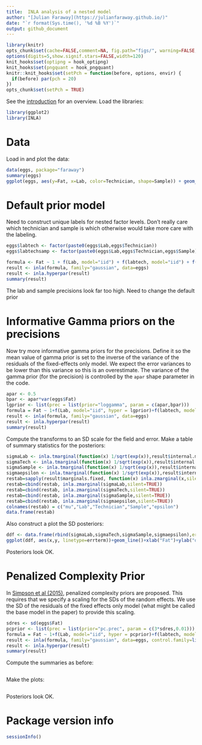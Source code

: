 ```yaml
---
title:  INLA analysis of a nested model
author: "[Julian Faraway](https://julianfaraway.github.io/)"
date: "`r format(Sys.time(), '%d %B %Y')`"
output: github_document
---
```


```r
library(knitr)
opts_chunk$set(cache=FALSE,comment=NA, fig.path="figs/", warning=FALSE, message=FALSE, optipng='-o7', pngquant='--speed=1 --quality=0-50')
options(digits=5,show.signif.stars=FALSE,width=120)
knit_hooks$set(optipng = hook_optipng)
knit_hooks$set(pngquant = hook_pngquant)
knitr::knit_hooks$set(setPch = function(before, options, envir) {
  if(before) par(pch = 20)
})
opts_chunk$set(setPch = TRUE)
```

See the [introduction](index.md) for an overview. 
Load the libraries:

```r
library(ggplot2)
library(INLA)
```

# Data

Load in and plot the data:
```r
data(eggs, package="faraway")
summary(eggs)
ggplot(eggs, aes(y=Fat, x=Lab, color=Technician, shape=Sample)) + geom_point(position = position_jitter(width=0.1, height=0.0))
```

# Default prior model

Need to construct unique labels for
nested factor levels. Don't really care which technician and sample is
which otherwise would take more care with the labeling.

```r
eggs$labtech <- factor(paste0(eggs$Lab,eggs$Technician))
eggs$labtechsamp <- factor(paste0(eggs$Lab,eggs$Technician,eggs$Sample))
```

```r
formula <- Fat ~ 1 + f(Lab, model="iid") + f(labtech, model="iid") + f(labtechsamp, model="iid")
result <- inla(formula, family="gaussian", data=eggs)
result <- inla.hyperpar(result)
summary(result)
```

The lab and sample precisions look far too high. Need to change the default prior

# Informative Gamma priors on the precisions

Now try more informative gamma priors for the precisions. Define it so
the mean value of gamma prior is set to the inverse of the variance of
the residuals of the fixed-effects only model. We expect the error
variances to be lower than this variance so this is an overestimate.
The variance of the gamma prior (for the precision) is controlled by
the `apar` shape parameter in the code.

```r
apar <- 0.5
bpar <- apar*var(eggs$Fat)
lgprior <- list(prec = list(prior="loggamma", param = c(apar,bpar)))
formula = Fat ~ 1+f(Lab, model="iid", hyper = lgprior)+f(labtech, model="iid", hyper = lgprior)+f(labtechsamp, model="iid", hyper = lgprior)
result <- inla(formula, family="gaussian", data=eggs)
result <- inla.hyperpar(result)
summary(result)
```

Compute the transforms to an SD scale for the field and error. Make a table of summary statistics for the posteriors:

```r
sigmaLab <- inla.tmarginal(function(x) 1/sqrt(exp(x)),result$internal.marginals.hyperpar[[2]])
sigmaTech <- inla.tmarginal(function(x) 1/sqrt(exp(x)),result$internal.marginals.hyperpar[[3]])
sigmaSample <- inla.tmarginal(function(x) 1/sqrt(exp(x)),result$internal.marginals.hyperpar[[4]])
sigmaepsilon <- inla.tmarginal(function(x) 1/sqrt(exp(x)),result$internal.marginals.hyperpar[[1]])
restab=sapply(result$marginals.fixed, function(x) inla.zmarginal(x,silent=TRUE))
restab=cbind(restab, inla.zmarginal(sigmaLab,silent=TRUE))
restab=cbind(restab, inla.zmarginal(sigmaTech,silent=TRUE))
restab=cbind(restab, inla.zmarginal(sigmaSample,silent=TRUE))
restab=cbind(restab, inla.zmarginal(sigmaepsilon,silent=TRUE))
colnames(restab) = c("mu","Lab","Technician","Sample","epsilon")
data.frame(restab)
```

Also construct a plot the SD posteriors:

```r
ddf <- data.frame(rbind(sigmaLab,sigmaTech,sigmaSample,sigmaepsilon),errterm=gl(4,nrow(sigmaLab),labels = c("Lab","Tech","Samp","epsilon")))
ggplot(ddf, aes(x,y, linetype=errterm))+geom_line()+xlab("Fat")+ylab("density")+xlim(0,0.25)
```

Posteriors look OK.

# Penalized Complexity Prior

In [Simpson et al (2015)](http://arxiv.org/abs/1403.4630v3), penalized complexity priors are proposed. This
requires that we specify a scaling for the SDs of the random effects. We use the SD of the residuals
of the fixed effects only model (what might be called the base model in the paper) to provide this scaling.

```r
sdres <- sd(eggs$Fat)
pcprior <- list(prec = list(prior="pc.prec", param = c(3*sdres,0.01)))
formula = Fat ~ 1+f(Lab, model="iid", hyper = pcprior)+f(labtech, model="iid", hyper = pcprior)+f(labtechsamp,model="iid", hyper = pcprior)
result <- inla(formula, family="gaussian", data=eggs, control.family=list(hyper=pcprior))
result <- inla.hyperpar(result)
summary(result)
```

Compute the summaries as before:

```r
```

Make the plots:

```r
```

Posteriors look OK.


# Package version info

```r
sessionInfo()
```

